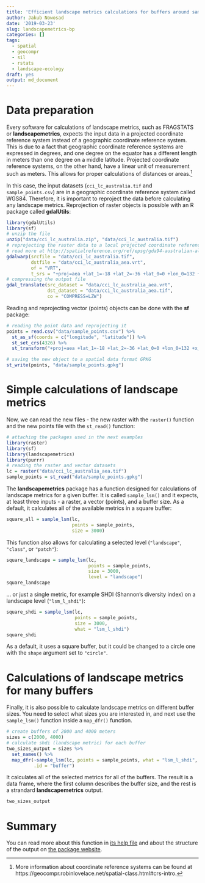 ```yaml
---
title: 'Efficient landscape metrics calculations for buffers around sampling points'
author: Jakub Nowosad
date: '2019-03-23'
slug: landscapemetrics-bp
categories: []
tags:
  - spatial
  - geocompr
  - sil
  - rstats
  - landscape-ecology
draft: yes
output: md_document
---
```


<!-- intro -->
<!-- link to the datasets -->

# Data preparation

Every software for calculations of landscape metrics, such as FRAGSTATS or **landscapemetrics**, expects the input data in a projected coordinate reference system instead of a geographic coordinate reference system. 
This is due to a fact that geographic coordinate reference systems are expressed in degrees, and one degree on the equator has a different length in meters than one degree on a middle latitude.
Projected coordinate reference systems, on the other hand, have a linear unit of measurement such as meters.
This allows for proper calculations of distances or areas.^[More information about coordinate reference systems can be found at https://geocompr.robinlovelace.net/spatial-class.html#crs-intro.]

In this case, the input datasets (`cci_lc_australia.tif` and `sample_points.csv`) are in a geographic coordinate reference system called WGS84.
Therefore, it is important to reproject the data before calculating any landscape metrics.
Reprojection of raster objects is possible with an R package called **gdalUtils**:

```r
library(gdalUtils) 
library(sf)
# unzip the file
unzip("data/cci_lc_australia.zip", "data/cci_lc_australia.tif")
# reprojecting the raster data to a local projected coordinate reference system
# read more at http://spatialreference.org/ref/epsg/gda94-australian-albers/
gdalwarp(srcfile = "data/cci_lc_australia.tif",
         dstfile = "data/cci_lc_australia_aea.vrt",
         of = "VRT",
         t_srs = "+proj=aea +lat_1=-18 +lat_2=-36 +lat_0=0 +lon_0=132 +x_0=0 +y_0=0 +ellps=GRS80 +towgs84=0,0,0,0,0,0,0 +units=m +no_defs")
# compressing the output file
gdal_translate(src_dataset = "data/cci_lc_australia_aea.vrt",
               dst_dataset = "data/cci_lc_australia_aea.tif",
               co = "COMPRESS=LZW")
```

Reading and reprojecting vector (points) objects can be done with the **sf** package:

```r
# reading the point data and reprojecting it
points = read.csv("data/sample_points.csv") %>% 
  st_as_sf(coords = c("longitude", "latitude")) %>% 
  st_set_crs(4326) %>% 
  st_transform("+proj=aea +lat_1=-18 +lat_2=-36 +lat_0=0 +lon_0=132 +x_0=0 +y_0=0 +ellps=GRS80 +towgs84=0,0,0,0,0,0,0 +units=m +no_defs ")

# saving the new object to a spatial data format GPKG
st_write(points, "data/sample_points.gpkg")
```

# Simple calculations of landscape metrics

Now, we can read the new files - the new raster with the `raster()` function and the new points file with the `st_read()` function:

```r
# attaching the packages used in the next examples
library(raster)
library(sf)
library(landscapemetrics)
library(purrr)
# reading the raster and vector datasets
lc = raster("data/cci_lc_australia_aea.tif")
sample_points = st_read("data/sample_points.gpkg")
```

The **landscapemetrics** package has a function designed for calculations of landscape metrics for a given buffer.
It is called `sample_lsm()` and it expects, at least three inputs - a raster, a vector (points), and a buffer size.
As a default, it calculates all of the available metrics in a square buffer:

```r
square_all = sample_lsm(lc,
                        points = sample_points,
                        size = 3000)
```

<!--adds info about warnings-->
This function also allows for calculating a selected level (`"landscape"`, `"class"`, or `"patch"`):

```r
square_landscape = sample_lsm(lc,
                              points = sample_points,
                              size = 3000,
                              level = "landscape")
square_landscape
```

... or just a single metric, for example SHDI (Shannon's diversity index) on a landscape level (`"lsm_l_shdi"`):

```r
square_shdi = sample_lsm(lc,
                         points = sample_points,
                         size = 3000,
                         what = "lsm_l_shdi") 
square_shdi
```

As a default, it uses a square buffer, but it could be changed to a circle one with the `shape` argument set to `"circle"`.

# Calculations of landscape metrics for many buffers

Finally, it is also possible to calculate landscape metrics on different buffer sizes.
You need to select what sizes you are interested in, and next use the `sample_lsm()` function inside a `map_dfr()` function.

```r
# create buffers of 2000 and 4000 meters 
sizes = c(2000, 4000)
# calculate shdi (landscape metric) for each buffer
two_sizes_output = sizes %>% 
  set_names() %>% 
  map_dfr(~sample_lsm(lc, points = sample_points, what = "lsm_l_shdi", size = .), 
          .id = "buffer")
```

It calculates all of the selected metrics for all of the buffers.
The result is a data frame, where the first column describes the buffer size, and the rest is a strandard **landscapemetrics** output.

```r
two_sizes_output
```

# Summary

You can read more about this function in [its help file](https://r-spatialecology.github.io/landscapemetrics/reference/sample_lsm.html) and about the structure of the output on [the package website](https://r-spatialecology.github.io/landscapemetrics/index.html).